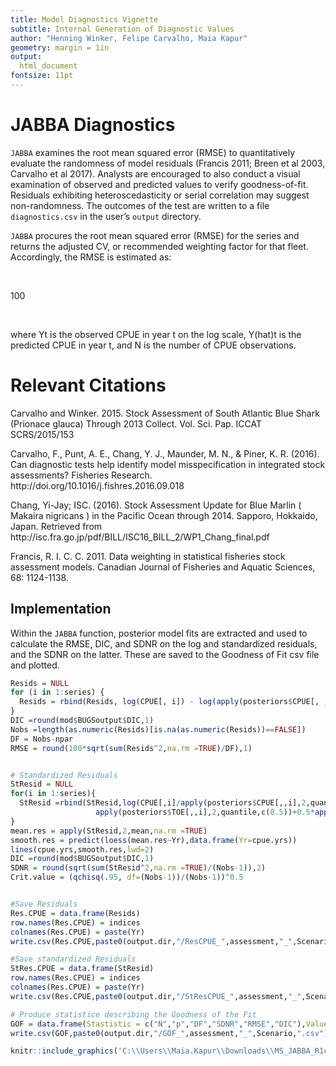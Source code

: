 ---
title: Model Diagnostics Vignette
subtitle: Internal Generation of Diagnostic Values
author: "Henning Winker, Felipe Carvalho, Maia Kapur"
geometry: margin = 1in
output:
  html_document
fontsize: 11pt
---

# JABBA Diagnostics

`JABBA` examines the root mean squared error (RMSE) to quantitatively evaluate the randomness of model residuals  (Francis 2011; Breen et al 2003, Carvalho et al 2017). Analysts are encouraged to also conduct a visual examination of observed and predicted values to verify goodness-of-fit. Residuals exhibiting heteroscedasticity or serial correlation may suggest non-randomness. The outcomes of the test are written to a file `diagnostics.csv` in the user's `output` directory.

`JABBA` procures the root mean squared error (RMSE) for the series and returns the adjusted CV, or recommended weighting factor for that fleet. Accordingly, the RMSE is estimated as:

<br>

100 \times \sqrt{\frac{\sum_{t=1}^{N}(Y_t-\hat{Y}_t)^2}{N}}

<Br>

where Yt is the observed CPUE in year t on the log scale, Y(hat)t is the predicted CPUE in year t, and N is the number of CPUE observations.

# Relevant Citations
Carvalho and Winker. 2015. Stock Assessment of South Atlantic Blue Shark (Prionace glauca) Through 2013 Collect. Vol. Sci. Pap. ICCAT SCRS/2015/153   

Carvalho, F., Punt, A. E., Chang, Y. J., Maunder, M. N., & Piner, K. R. (2016). Can diagnostic tests help identify model misspecification in integrated stock assessments? Fisheries Research. http://doi.org/10.1016/j.fishres.2016.09.018

Chang, Yi-Jay; ISC. (2016). Stock Assessment Update for Blue Marlin ( Makaira nigricans ) in the Pacific Ocean through 2014. Sapporo, Hokkaido, Japan. Retrieved from http://isc.fra.go.jp/pdf/BILL/ISC16_BILL_2/WP1_Chang_final.pdf

Francis, R. I. C. C. 2011. Data weighting in statistical fisheries stock assessment models. Canadian Journal of Fisheries and Aquatic Sciences, 68: 1124-1138.

## Implementation

Within the `JABBA` function, posterior model fits are extracted and used to calculate the RMSE, DIC, and SDNR on the log and standardized residuals, and the SDNR on the latter. These are saved to the Goodness of Fit csv file and plotted.

```{r, eval = F,  tidy=TRUE, tidy.opts=list(width.cutoff=60)}
Resids = NULL
for (i in 1:series) {
  Resids = rbind(Resids, log(CPUE[, i]) - log(apply(posteriors$CPUE[, , i], 2, quantile, c(0.5))))
}
DIC =round(mod$BUGSoutput$DIC,1)
Nobs =length(as.numeric(Resids)[is.na(as.numeric(Resids))==FALSE])
DF = Nobs-npar
RMSE = round(100*sqrt(sum(Resids^2,na.rm =TRUE)/DF),1)


# Standardized Residuals
StResid = NULL
for(i in 1:series){
  StResid =rbind(StResid,log(CPUE[,i]/apply(posteriors$CPUE[,,i],2,quantile,c(0.5)))/
                   apply(posteriors$TOE[,,i],2,quantile,c(0.5))+0.5*apply(posteriors$TOE[,,i],2,quantile,c(0.5)))        
}
mean.res = apply(StResid,2,mean,na.rm =TRUE)
smooth.res = predict(loess(mean.res~Yr),data.frame(Yr=cpue.yrs))
lines(cpue.yrs,smooth.res,lwd=2)
DIC =round(mod$BUGSoutput$DIC,1)
SDNR = round(sqrt(sum(StResid^2,na.rm =TRUE)/(Nobs-1)),2)
Crit.value = (qchisq(.95, df=(Nobs-1))/(Nobs-1))^0.5


#Save Residuals 
Res.CPUE = data.frame(Resids)
row.names(Res.CPUE) = indices   
colnames(Res.CPUE) = paste(Yr)
write.csv(Res.CPUE,paste0(output.dir,"/ResCPUE_",assessment,"_",Scenario,".csv"))

#Save standardized Residuals 
StRes.CPUE = data.frame(StResid)
row.names(Res.CPUE) = indices   
colnames(Res.CPUE) = paste(Yr)
write.csv(Res.CPUE,paste0(output.dir,"/StResCPUE_",assessment,"_",Scenario,".csv"))

# Produce statistice describing the Goodness of the Fit
GOF = data.frame(Stastistic = c("N","p","DF","SDNR","RMSE","DIC"),Value = c(Nobs,npar,DF,SDNR,RMSE,DIC))
write.csv(GOF,paste0(output.dir,"/GOF_",assessment,"_",Scenario,".csv"))

```

```{r echo=FALSE, out.width='100%'}
knitr::include_graphics('C:\\Users\\Maia.Kapur\\Downloads\\MS_JABBA_R1codes\\SWO_SA\\Scenario3_Pella\\Output\\Residuals_SWO_SA_Scenario3.png')
```
